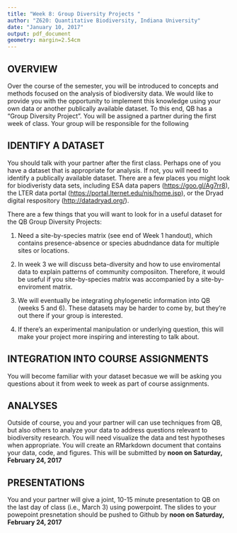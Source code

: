 ```yaml
---
title: "Week 8: Group Diversity Projects "
author: "Z620: Quantitative Biodiversity, Indiana University"
date: "January 10, 2017"
output: pdf_document
geometry: margin=2.54cm
---
```


## OVERVIEW
Over the course of the semester, you will be introduced to concepts and methods focused on the analysis of biodiversity data. 
We would like to provide you with the opportunity to implement this knowledge using your own data or another publically available dataset.
To this end, QB has a "Group Diversity Project". 
You will be assigned a partner during the first week of class. 
Your group will be responsible for the following

## IDENTIFY A DATASET
You should talk with your partner after the first class. 
Perhaps one of you have a dataset that is appropriate for analysis. 
If not, you will need to identify a publically available dataset.
There are a few places you might look for biodiveristy data sets, including ESA data papers (<https://goo.gl/Ag7rr8>), the LTER data portal (<https://portal.lternet.edu/nis/home.jsp>), or the Dryad digital respository (<http://datadryad.org/>). 

There are a few things that you will want to look for in a useful dataset for the QB Group Diversity Projects:

1) Need a site-by-species matrix (see end of Week 1 handout), which contains presence-absence or species abudndance data for multiple sites or locations.

2) In week 3 we will discuss beta-diversity and how to use enviromental data to explain patterns of community composiiton. Therefore, it would be useful if you site-by-species matrix was accompanied by a site-by-enviroment matrix.

3) We will eventually be integrating phylogenetic information into QB (weeks 5 and 6). These datasets may be harder to come by, but they're out there if your group is interested. 

4) If there's an experimental manipulation or underlying question, this will make your project more inspiring and interesting to talk about. 

## INTEGRATION INTO COURSE ASSIGNMENTS
You will become familiar with your dataset becasue we will be asking you questions about it from week to week as part of course assignments. 

## ANALYSES
Outside of course, you and your partner will can use techniques from QB, but also others to analyze your data to address questions relevant to biodiversity research. 
You will need visualize the data and test hypotheses when appropriate. You will create an RMarkdown document that contains your data, code, and figures. This will be submitted by **noon on Saturday, February 24, 2017**

## PRESENTATIONS
You and your partner will give a joint, 10-15 minute presentation to QB on the last day of class (i.e., March 3) using powerpoint. 
The slides to your powepoint presnetation should be pushed to Github by **noon on Saturday, February 24, 2017**

